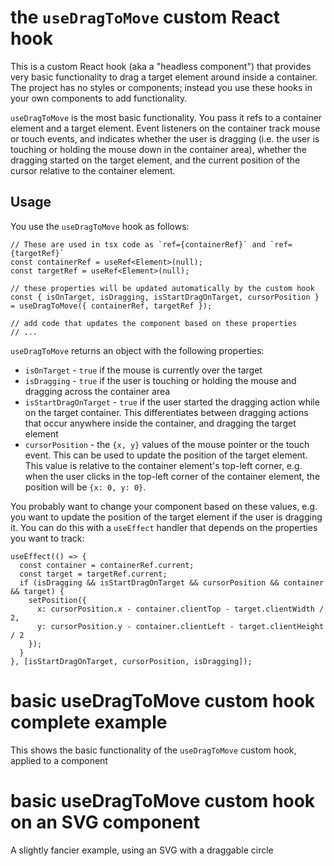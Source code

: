 
<Meta of={useDragToMove} title="useDragToMove custom Hook" />

# the `useDragToMove` custom React hook

This is a custom React hook (aka a "headless component") that provides very basic functionality to drag
a target element around inside a container. The project has no styles or components; instead you use
these hooks in your own components to add functionality.

`useDragToMove` is the most basic functionality. You pass it refs to a container element and a target element.
Event listeners on the container track mouse or touch events, and indicates whether the user is dragging (i.e.
the user is touching or holding the mouse down in the container area), whether the dragging started on the
target element, and the current position of the cursor relative to the container element.

## Usage

You use the `useDragToMove` hook as follows:

```tsx
// These are used in tsx code as `ref={containerRef}` and `ref={targetRef}`
const containerRef = useRef<Element>(null);
const targetRef = useRef<Element>(null);

// these properties will be updated automatically by the custom hook
const { isOnTarget, isDragging, isStartDragOnTarget, cursorPosition } = useDragToMove({ containerRef, targetRef });

// add code that updates the component based on these properties
// ...
```

`useDragToMove` returns an object with the following properties:

- `isOnTarget` - `true` if the mouse is currently over the target
- `isDragging` - `true` if the user is touching or holding the mouse and dragging across the container area
- `isStartDragOnTarget` - `true` if the user started the dragging action while on the target container. This
  differentiates between dragging actions that occur anywhere inside the container, and dragging the target element
- `cursorPosition` - the `{x, y}` values of the mouse pointer or the touch event. This can be used to update the
  position of the target element. This value is relative to the container element's top-left corner, e.g. when
  the user clicks in the top-left corner of the container element, the position will be `{x: 0, y: 0}`.

You probably want to change your component based on these values, e.g. you want to update the position of the target
element if the user is dragging it. You can do this with a `useEffect` handler that depends on the properties you
want to track:

```tsx
useEffect(() => {
  const container = containerRef.current;
  const target = targetRef.current;
  if (isDragging && isStartDragOnTarget && cursorPosition && container && target) {
    setPosition({
      x: cursorPosition.x - container.clientTop - target.clientWidth / 2,
      y: cursorPosition.y - container.clientLeft - target.clientHeight / 2
    });
  }
}, [isStartDragOnTarget, cursorPosition, isDragging]);
```

# basic useDragToMove custom hook complete example

This shows the basic functionality of the `useDragToMove` custom hook, applied to a component

<Canvas of={useDragToMove.UseDragToMoveBasicExample} />

# basic useDragToMove custom hook on an SVG component

A slightly fancier example, using an SVG with a draggable circle

<Canvas of={useDragToMove.UseDragToMoveSVGDemo} />

